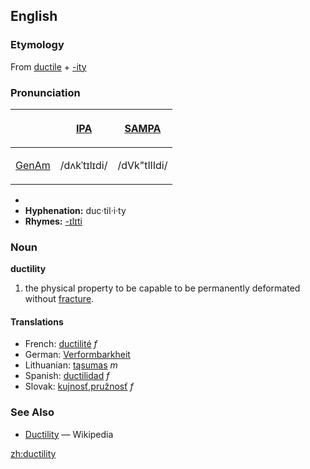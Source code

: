 ==English==

===Etymology===
From [[ductile]] + [[-ity]]

===Pronunciation===
{| border=1 cellpadding=5
! !! [[w:International Phonetic Alphabet|IPA]] !! [[w:SAMPA|SAMPA]]
|-
! [[GenAm]]
| /dʌkˈtɪlɪdi/ || /dVk"tIlIdi/
|}
*{{audio|en-us-ductility.ogg|Audio (US)}}
*'''Hyphenation:''' duc·til·i·ty
*'''Rhymes:''' [[Rhymes:English:-ɪlɪti|-ɪlɪti]]

===Noun===
'''ductility'''
#the physical property to be capable to be permanently deformated without [[fracture]].

====Translations====
*French: [[ductilité]] ''f''
*German: [[Verformbarkheit]]
*Lithuanian: [[tąsumas]] ''m''
*Spanish: [[ductilidad]] ''f''
*Slovak: [[kujnosť]],[[pružnosť]] ''f''

===See Also===
*[[w:Ductility|Ductility]] — Wikipedia

[[zh:ductility]]